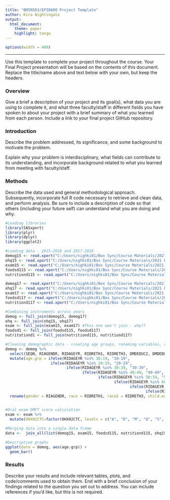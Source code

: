 ```yaml
---
title: "BMIN503/EPID600 Project Template"
author: Kira Nightingale
output: 
  html_document:
    theme: paper 
    highlight: tango
---
```

```r
options(width = 400)
```  
***
Use this template to complete your project throughout the course. Your Final Project presentation will be based on the contents of this document. Replace the title/name above and text below with your own, but keep the headers.

### Overview
Give a brief a description of your project and its goal(s), what data you are using to complete it, and what three faculty/staff in different fields you have spoken to about your project with a brief summary of what you learned from each person. Include a link to your final project GitHub repository.


### Introduction 
Describe the problem addressed, its significance, and some background to motivate the problem.

Explain why your problem is interdisciplinary, what fields can contribute to its understanding, and incorporate background related to what you learned from meeting with faculty/staff.


### Methods
Describe the data used and general methodological approach. Subsequently, incorporate full R code necessary to retrieve and clean data, and perform analysis. Be sure to include a description of code so that others (including your future self) can understand what you are doing and why. 
```r

#Loading libraries
library(SASxport)
library(plyr)
library(dplyr)
library(ggplot2)

#Loading data - 2015-2016 and 2017-2018
demog15 <- read.xport("C:/Users/nighki01/Box Sync/Course Materials/2021 Fall_Biomedical Informatics/BMIN503_Final_Project/Data/15-16.DEMO_I.XPT")
ohq15 <- read.xport("C:/Users/nighki01/Box Sync/Course Materials/2021 Fall_Biomedical Informatics/BMIN503_Final_Project/Data/15-16.OHQ_I.XPT")
exam15 <- read.xport("C:/Users/nighki01/Box Sync/Course Materials/2021 Fall_Biomedical Informatics/BMIN503_Final_Project/Data/15-16.OHXDEN_I.XPT")
foodsd115 <- read.xport("C:/Users/nighki01/Box Sync/Course Materials/2021 Fall_Biomedical Informatics/BMIN503_Final_Project/Data/15-16.DR1IFF_I.XPT")
nutritiond115 <- read.xport("C:/Users/nighki01/Box Sync/Course Materials/2021 Fall_Biomedical Informatics/BMIN503_Final_Project/Data/15-16.DR1TOT_I.XPT")

demog17 <- read.xport("C:/Users/nighki01/Box Sync/Course Materials/2021 Fall_Biomedical Informatics/BMIN503_Final_Project/Data/17-18.DEMO_J.XPT")
ohq17 <- read.xport("C:/Users/nighki01/Box Sync/Course Materials/2021 Fall_Biomedical Informatics/BMIN503_Final_Project/Data/17-18.OHQ_J.XPT")
exam17 <- read.xport("C:/Users/nighki01/Box Sync/Course Materials/2021 Fall_Biomedical Informatics/BMIN503_Final_Project/Data/17-18.OHXDEN_J.XPT")
foodsd117 <- read.xport("C:/Users/nighki01/Box Sync/Course Materials/2021 Fall_Biomedical Informatics/BMIN503_Final_Project/Data/17-18.DR1IFF_J.XPT")
nutritiond117 <- read.xport("C:/Users/nighki01/Box Sync/Course Materials/2021 Fall_Biomedical Informatics/BMIN503_Final_Project/Data/17-18.DR1TOT_J.XPT")

#Combining instruments across years
demog <- full_join(demog15, demog17)
ohq <- full_join(ohq15, ohq17)
exam <- full_join(exam15, exam17) #This one won't join - why??
foodsd1 <- full_join(foodsd115, foodsd117)
nutritutiond1 <- full_join(nutritiond115, nutritiond117)

#Cleaning demographic data - creating age groups, renaming variables, removing unneeded variables
demog <- demog %>%
  select(SEQN, RIAGENDR, RIDAGEYR, RIDRETH1, RIDRETH3, DMDEDUC2, DMDEDUC3, DMDMARTL, WTINT2YR, WTMEC2YR, INDHHIN2, INDFMPIR) %>%
  mutate(age.grp = ifelse(RIDAGEYR %in% 10:19, "10-19",
                    ifelse(RIDAGEYR %in% 20:29, "20-29",
                           ifelse(RIDAGEYR %in% 30:39, "30-39",
                                  ifelse(RIDAGEYR %in% 40:49, "40-49",
                                         ifelse(RIDAGEYR %in% 50:59, "50-59",
                                                ifelse(RIDAGEYR %in% 60:69, "60-69",
                                                       ifelse(RIDAGEYR %in% 70:79, "70-79",
                                                              ifelse(RIDAGEYR >79, "80+", "<10"))))))))) %>%
  rename(gender = RIAGENDR, race = RIDRETH1, race2 = RIDRETH3, child.edu = DMDEDUC2, adult.edu = DMDEDUC3, marital = DMDMARTL, weight = WTINT2YR, weight2 = WTMEC2YR, income = INDHHIN2, poverty = INDFMPIR)
  

#Oral exam DMFT score calculation
exam <- exam %>%
  mutate(OHX02CTC=factor(OHX02CTC, levels = c("A", "D", "M", "Q", "S", "U", "X", "Y", "E", "F", "J", "K", "P", "R", "T", "Z"), labels = c(0, 0, 0, 0, 0, 0, 0, 0, 1, 1, 1, 1, 1, 1, 1, 1)))

#Merging data into a single data frame
data <-  join_all(list(demog15, exam15, foodsd115, nutritiond115, ohq15, demog17, exam17, foodsd117, nutritiond117, ohq17), by = "SEQN", type = "full")

#Descriptive graphs
ggplot(data = demog, aes(age.grp)) +
  geom_bar()

```


### Results
Describe your results and include relevant tables, plots, and code/comments used to obtain them. End with a brief conclusion of your findings related to the question you set out to address. You can include references if you'd like, but this is not required.
